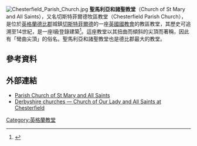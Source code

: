 [[File:Chesterfield_Parish_Church.jpg|thumb]]
'''聖馬利亞和諸聖教堂'''（Church of St Mary and All Saints），又名切斯特菲爾德牧區教堂（Chesterfield Parish Church），是位於[[英格蘭|英格蘭]][[德比郡|德比郡]]城鎮[[切斯特菲爾德|切斯特菲爾德]]的一座[[英國國教會|英國國教會]]的教區教堂，其歷史可追溯至14世紀，是一座I級登錄建築<ref name=":0">{{National Heritage List for England |num=1334708|desc=Church of St Mary and All Saints |accessdate=8 April 2015|mode=cs2}}</ref>。這座教堂以其扭曲而傾斜的尖頂而著稱，因此有「彎曲尖頂」的俗名。聖馬利亞和諸聖教堂也是德比郡最大的教堂。

==參考資料==
{{Reflist}}

==外部連結==
{{Commons category-inline|Church of St Mary and All Saints, Chesterfield}}
* [http://www.chesterfieldparishchurch.org.uk/ Parish Church of St Mary and All Saints]
* [http://www.derbyshireuk.net/chesterfield_church.html Derbyshire churches — Church of Our Lady and All Saints at Chesterfield]

[[Category:英格蘭教堂|Category:英格蘭教堂]]